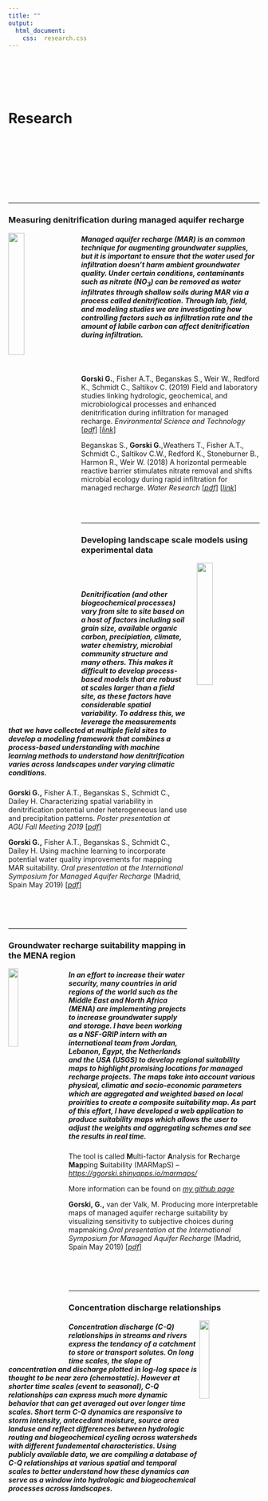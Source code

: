 ```yaml
---
title: ""
output:
  html_document:
    css:  research.css
---
```


<br>
<br>
<br>
<br>

# Research
<br>
<br>
<br>
<br>
<br>
<br>
<br>


---
### Measuring denitrification during managed aquifer recharge

<img src="images/PlotSampling.png" style="width:25%; height = 150px; margin-right: 20px" align="left">


##### Managed aquifer recharge (MAR) is an common technique for augmenting groundwater supplies, but it is important to ensure that the water used for infiltration doesn't harm ambient groundwater quality. Under certain conditions, contaminants such as nitrate (NO~3~) can be removed as water infiltrates through shallow soils during MAR via a process called denitrification. Through lab, field, and modeling studies we are investigating how controlling factors such as infiltration rate and the amount of labile carbon can affect denitrification during infiltration. 

<br>
<br>

**Gorski G.**, Fisher A.T., Beganskas S., Weir W., Redford K., Schmidt C., Saltikov C. (2019) Field and laboratory studies linking hydrologic, geochemical, and microbiological processes and enhanced denitrification during infiltration for managed recharge. *Environmental Science and Technology* [[_pdf_](files/Gorski_EST_2019.pdf)]
[[_link_](https://pubs.acs.org/doi/10.1021/acs.est.9b01191)]


Beganskas S., **Gorski G.**,Weathers T., Fisher A.T., Schmidt C., Saltikov C.W., Redford K., Stoneburner B., Harmon R., Weir W. (2018) A horizontal permeable reactive barrier stimulates nitrate removal and shifts microbial ecology during rapid infiltration for managed recharge. *Water Research* [[_pdf_](files/Beganskas_WR_2019.pdf)]
[[_link_](https://doi.org/10.1016/j.watres.2018.07.039)]

<br>
<br>

********
### Developing landscape scale models using experimental data

<img src="images/ModelingFramework.gif" style="width:25%; height = 150px; margin-left: 20px" align="right">

<br>
<br>
<!-- <style> -->
<!-- div.blue { background-color:white; border-radius: 5px; padding: 20px;} -->
<!-- </style> -->
<!-- <div class = "blue"> -->



##### Denitrification (and other biogeochemical processes) vary from site to site based on a host of factors including soil grain size, available organic carbon, precipiation, climate, water chemistry, microbial community structure and many others. This makes it difficult to develop process-based models that are robust at scales larger than a field site, as these factors have considerable spatial variability. To address this, we leverage the measurements that we have collected at multiple field sites to develop a modeling framework that combines a process-based understanding with machine learning methods to understand how denitrification varies across landscapes under varying climatic conditions. 


**Gorski G.,** Fisher A.T., Beganskas S., Schmidt C., Dailey H. Characterizing spatial variability in denitrification potential under heterogeneous land use and precipitation patterns. *Poster presentation at AGU Fall Meeting 2019* [[_pdf_](files/AGU_2019_Poster.png)]

**Gorski G.,** Fisher A.T., Beganskas S., Schmidt C., Dailey H. Using machine learning to incorporate potential water quality improvements for mapping MAR suitability. *Oral presentation at the International Symposium for Managed Aquifer Recharge* (Madrid, Spain May 2019) [[_pdf_](files/Gorski_ISMAR_DenitMapping_Presentation.pdf)]


<!-- </div> -->
<br>
<br>
<br>

********

### Groundwater recharge suitability mapping in the MENA region

<img src="images/JordanWadi.jpg" style="width:20%; height = 150px; margin-right: 20px" align="left">

##### In an effort to increase their water security, many countries in arid regions of the world such as the Middle East and North Africa (MENA) are implementing projects to increase groundwater supply and storage. I have been working as a NSF-GRIP intern with an international team from Jordan, Lebanon, Egypt, the Netherlands and the USA (USGS) to develop regional suitability maps to highlight promising locations for managed recharge projects. The maps take into account various physical, climatic and socio-economic parameters which are aggregated and weighted based on local proirities to create a composite suitability map. As part of this effort, I have developed a web application to produce suitability maps which allows the user to adjust the weights and aggregating schemes and see the results in real time.

The tool is called **M**ulti-factor **A**nalysis for **R**echarge **Map**ping **S**uitability (MARMapS) -- [_https://ggorski.shinyapps.io/marmaps/_](https://ggorski.shinyapps.io/marmaps/)

More information can be found on [_my github page_](https://github.com/galengorski/MARMapS)

**Gorski, G.,** van der Valk, M. Producing more interpretable maps of managed aquifer recharge suitability by visualizing sensitivity to subjective choices during mapmaking.*Oral presentation at the International Symposium for Managed Aquifer Recharge* (Madrid, Spain May 2019) [[_pdf_](files/ISMAR_AppPresentation.pdf)] 


<br>
<br>
<br>

********

### Concentration discharge relationships

<img src="images/BP.jpg" style="width:20%; height = 150px; margin-right: 20px" align="right">

##### Concentration discharge (C-Q) relationships in streams and rivers express the tendancy of a catchment to store or transport solutes. On long time scales, the slope of concentration and discharge plotted in log-log space is thought to be near zero (chemostatic). However at shorter time scales (event to seasonal), C-Q relationships can express much more dynamic behavior that can get averaged out over longer time scales. Short term C-Q dynamics are responsive to storm intensity, antecedant moisture, source area landuse and reflect differences between hydrologic routing and biogeochemical cycling across watersheds with different fundemental characteristics. Using publicly available data, we are compiling a database of C-Q relationships at various spatial and temporal scales to better understand how these dynamics can serve as a window into hydrologic and biogeochemical processes across landscapes.
